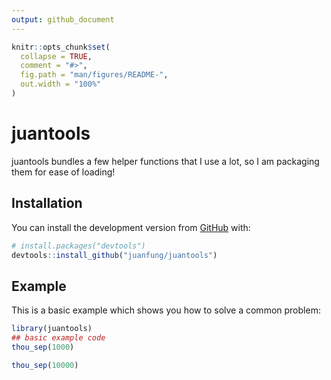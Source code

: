 ```yaml
---
output: github_document
---
```


<!-- README.md is generated from README.Rmd. Please edit that file -->

```r
knitr::opts_chunk$set(
  collapse = TRUE,
  comment = "#>",
  fig.path = "man/figures/README-",
  out.width = "100%"
)
```

# juantools

<!-- badges: start -->
<!-- badges: end -->

juantools bundles a few helper functions that I use a lot, so I am packaging them for ease of
loading!

## Installation

You can install the development version from [GitHub](https://github.com/) with:

``` r
# install.packages("devtools")
devtools::install_github("juanfung/juantools")
```
## Example

This is a basic example which shows you how to solve a common problem:

```r
library(juantools)
## basic example code
thou_sep(1000)

thou_sep(10000)
```

